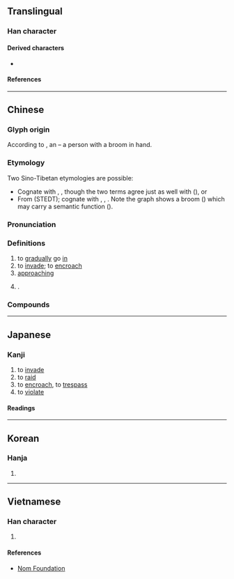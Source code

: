{{character info}}
==Translingual==

===Han character===
{{Han char|rn=9|rad=人|as=07|sn=9|four=27247|canj=OSME|ids=⿰亻𠬶}}

====Derived characters====
*{{l|mul|[[𠸬]], [[寑]], [[葠]], [[䈜]], [[𩮕]], [[蘉]], [[𨃏]], [[𣷽]], [[𦺭]], [[𣋨]], [[𭁾]], [[𩤨]], [[𱆷]]}}

====References====
{{Han ref|kx=0103.190|dkj=00646|dj=0218.300|hdz=10166.120|uh=4FB5}}

----

==Chinese==
{{zh-forms|ss=⿰亻彐|alt=㑴,𢔀}}

===Glyph origin===
{{Han etym}}
According to ''{{w|Shuowen Jiezi|Shuowen}}'', an {{Han compound|人|帚|又|t1=person|t2=broom|t3=hand|ls=ic|nocap=1}} – a person with a broom in hand.

===Etymology===
Two Sino-Tibetan etymologies are possible:
* Cognate with {{cog|bo|སྟིམ་པ||to enter; to penetrate}}, {{cog|bo|ཐིམ་པ||to dissolve; to disappear; absorbed}}, though the two terms agree just as well with {{och-l|浸}} ({{zh-ref|Schuessler, 2007}}), or
* From {{inh|zh|sit-pro|*syim||sweep}} (STEDT); cognate with {{cog|nun|śim||to sweep}}, {{cog|mhx|śam||to sweep}}, {{cog|my|သိမ်း||to gather in; to take possession of}}. Note the graph {{lang|zh|侵}} shows a broom ({{zh-l|*帚}}) which may carry a semantic function ({{zh-ref|Schuessler, 2007}}).

===Pronunciation===
{{zh-pron
|m=qīn
|m-s=
|c=cam1
|c-t=
|g=
|h=pfs=chhîm
|j=
|mb=
|md=chĭng
|mn=chhim
|mn-t=cim1
|w=
|x=
|mc=y
|oc=y
|cat=
}}{{attn|cdo|An Alphabetic Dictionary of the Chinese Language in the Foochow Dialect p85: cĭng}}

===Definitions===
{{zh-hanzi}}

# to [[gradually]] go [[in]]
# to [[invade]]; to [[encroach]]
# [[approaching]]
# {{surname|zh}}.

===Compounds===
{{zh-der|侵犯|侵略|侵害|入侵|侵入|侵佔|侵蝕|侵襲|侵略者|侵奪|侵蝕基準|侵掠|侵瀆|侵事|侵蝕循環|性侵犯|侵用|侵官|侵噬|侵蝕作用|侵剝百端|侵陵|侵肌透骨|侵傍|侵擾|侵略主義|侵蝕平原|大舉入侵|侵削|侵越|侵占罪|大侵|廝侵|侵凌|幕侵天|侵晨|侵暴|侵早|侵徹力|冷語侵人|侵曉|互不侵犯|侵哄|匈奴入侵|侵星|侵侮|侵權行為|侵吞|侵漁|侵淫|侵尋|侵占|侵牟|百毒不侵|略地侵城|死臨侵}}

----

==Japanese==

===Kanji===
{{ja-kanji|grade=c|rs=人07}}

# to [[invade]]
# to [[raid]]
# to [[encroach]], to [[trespass]]
# to [[violate]]

====Readings====
{{ja-readings
|goon=しん<しん<しむ
|kanon=しん<しん<しむ
|kun=おか-す
}}

----

==Korean==

===Hanja===
{{ko-hanja|침}}

# {{rfdef|ko|sort=人07}}

----

==Vietnamese==

===Han character===
{{vi-readings|reading=[[xâm]], [[xăm]], [[xơm]]|rs=人07}}

# {{rfdef|vi}}

====References====
* [http://nomfoundation.org/common/nom_details.php?codepoint=4fb5 Nom Foundation]